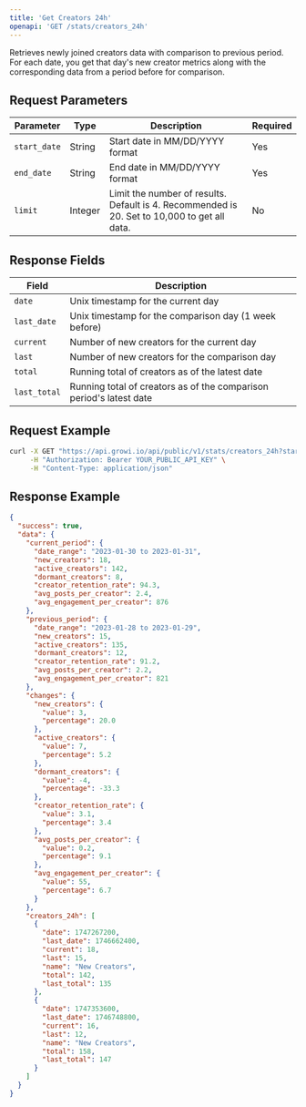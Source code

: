 ```yaml
---
title: 'Get Creators 24h'
openapi: 'GET /stats/creators_24h'
---
```


Retrieves newly joined creators data with comparison to previous period. For each date, you get that day's new creator metrics along with the corresponding data from a period before for comparison.

## Request Parameters

| Parameter | Type | Description | Required |
| --- | --- | --- | --- |
| `start_date` | String | Start date in MM/DD/YYYY format | Yes |
| `end_date` | String | End date in MM/DD/YYYY format | Yes |
| `limit` | Integer | Limit the number of results. Default is 4. Recommended is 20. Set to 10,000 to get all data. | No |

## Response Fields

| Field | Description |
| --- | --- |
| `date` | Unix timestamp for the current day |
| `last_date` | Unix timestamp for the comparison day (1 week before) |
| `current` | Number of new creators for the current day |
| `last` | Number of new creators for the comparison day |
| `total` | Running total of creators as of the latest date |
| `last_total` | Running total of creators as of the comparison period's latest date |

## Request Example

```bash
curl -X GET "https://api.growi.io/api/public/v1/stats/creators_24h?start_date=01/01/2023&end_date=01/31/2023" \
     -H "Authorization: Bearer YOUR_PUBLIC_API_KEY" \
     -H "Content-Type: application/json"
```

## Response Example

```json
{
  "success": true,
  "data": {
    "current_period": {
      "date_range": "2023-01-30 to 2023-01-31",
      "new_creators": 18,
      "active_creators": 142,
      "dormant_creators": 8,
      "creator_retention_rate": 94.3,
      "avg_posts_per_creator": 2.4,
      "avg_engagement_per_creator": 876
    },
    "previous_period": {
      "date_range": "2023-01-28 to 2023-01-29",
      "new_creators": 15,
      "active_creators": 135,
      "dormant_creators": 12,
      "creator_retention_rate": 91.2,
      "avg_posts_per_creator": 2.2,
      "avg_engagement_per_creator": 821
    },
    "changes": {
      "new_creators": {
        "value": 3,
        "percentage": 20.0
      },
      "active_creators": {
        "value": 7,
        "percentage": 5.2
      },
      "dormant_creators": {
        "value": -4,
        "percentage": -33.3
      },
      "creator_retention_rate": {
        "value": 3.1,
        "percentage": 3.4
      },
      "avg_posts_per_creator": {
        "value": 0.2,
        "percentage": 9.1
      },
      "avg_engagement_per_creator": {
        "value": 55,
        "percentage": 6.7
      }
    },
    "creators_24h": [
      {
        "date": 1747267200,
        "last_date": 1746662400,
        "current": 18,
        "last": 15,
        "name": "New Creators",
        "total": 142,
        "last_total": 135
      },
      {
        "date": 1747353600,
        "last_date": 1746748800,
        "current": 16,
        "last": 12,
        "name": "New Creators",
        "total": 158,
        "last_total": 147
      }
    ]
  }
} 
